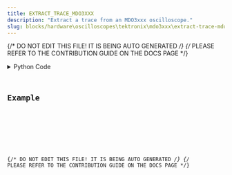 ```yaml
---
title: EXTRACT_TRACE_MDO3XXX
description: "Extract a trace from an MDO3xxx oscilloscope."
slug: blocks/hardware\oscilloscopes\tektronix\mdo3xxx\extract-trace-mdo3xxx
---
```


{/* DO NOT EDIT THIS FILE! IT IS BEING AUTO GENERATED */}
{/* PLEASE REFER TO THE CONTRIBUTION GUIDE ON THE DOCS PAGE */}


<PythonDocsDisplay docstring={docstring} />
<details>
<summary>Python Code</summary>



<Code code={pythonCode} lang="py" wrap theme="dracula" />

[Find this Flojoy Block on GitHub](https://github.com/flojoy-ai/blocks/blob/main/blocks/HARDWARE\OSCILLOSCOPES\TEKTRONIX\MDO3XXX\EXTRACT_TRACE_MDO3XXX/EXTRACT_TRACE_MDO3XXX.py)

</details>

## Example


<GetHelpWidget />


<AppDisplay app={app} blockName="EXTRACT_TRACE_MDO3XXX" client:visible />


<Example />

{/* DO NOT EDIT THIS FILE! IT IS BEING AUTO GENERATED */}
{/* PLEASE REFER TO THE CONTRIBUTION GUIDE ON THE DOCS PAGE */}
